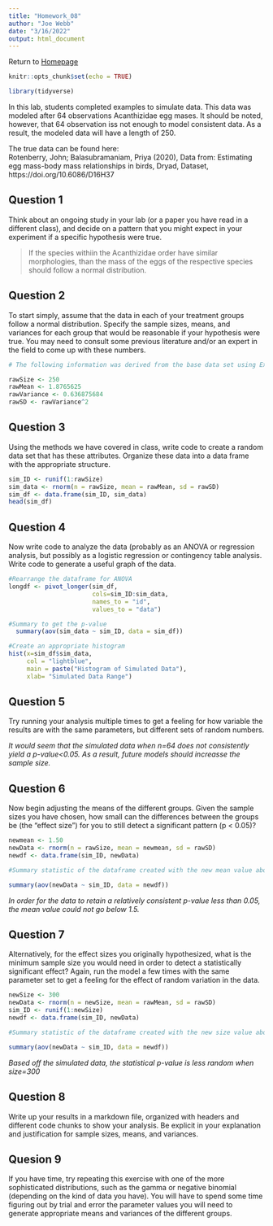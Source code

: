 ```yaml
---
title: "Homework_08"
author: "Joe Webb"
date: "3/16/2022"
output: html_document
---
```

Return to [Homepage](index.html)
```r
knitr::opts_chunk$set(echo = TRUE)

library(tidyverse)

```

In this lab, students completed examples to simulate data. This data was modeled after 64 observations Acanthizidae egg mases. It should be noted, however, that 64 observation iss not enough to model consistent data. As a result, the modeled data will have a length of 250.

The true data can be found here:  
Rotenberry, John; Balasubramaniam, Priya (2020), Data from: Estimating egg mass-body mass relationships in birds, Dryad, Dataset, https://doi.org/10.6086/D16H37

## Question 1
Think about an ongoing study in your lab (or a paper you have read in a different class), and decide on a pattern that you might expect in your experiment if a specific hypothesis were true.

> If the species withiin the Acanthizidae order have similar morphologies, than the mass of the eggs of the respective species should follow a normal distribution.

## Question 2
To start simply, assume that the data in each of your treatment groups follow a normal distribution. Specify the sample sizes, means, and variances for each group that would be reasonable if your hypothesis were true. You may need to consult some previous literature and/or an expert in the field to come up with these numbers.

```r
# The following information was derived from the base data set using Excel's function commands: =AVERAGE(), =VARPA()

rawSize <- 250
rawMean <- 1.8765625
rawVariance <- 0.636875684
rawSD <- rawVariance^2
```

## Question 3
Using the methods we have covered in class, write code to create a random data set that has these attributes. Organize these data into a data frame with the appropriate structure.
```r
sim_ID <- runif(1:rawSize)
sim_data <- rnorm(n = rawSize, mean = rawMean, sd = rawSD)
sim_df <- data.frame(sim_ID, sim_data)
head(sim_df)
```

## Question 4
Now write code to analyze the data (probably as an ANOVA or regression analysis, but possibly as a logistic regression or contingency table analysis. Write code to generate a useful graph of the data.
```r
#Rearrange the dataframe for ANOVA
longdf <- pivot_longer(sim_df, 
                       cols=sim_ID:sim_data,
                       names_to = "id",
                       values_to = "data")

#Summary to get the p-value
  summary(aov(sim_data ~ sim_ID, data = sim_df))

#Create an appropriate histogram
hist(x=sim_df$sim_data,
     col = "lightblue",
     main = paste("Histogram of Simulated Data"),
     xlab= "Simulated Data Range")
```

## Question 5
Try running your analysis multiple times to get a feeling for how variable the results are with the same parameters, but different sets of random numbers.

*It would seem that the simulated data when n=64 does not consistently yield a p-value<0.05. As a result, future models should increasse the sample size. *


## Question 6
Now begin adjusting the means of the different groups. Given the sample sizes you have chosen, how small can the differences between the groups be (the “effect size”) for you to still detect a significant pattern (p < 0.05)?
``` r
newmean <- 1.50
newData <- rnorm(n = rawSize, mean = newmean, sd = rawSD)
newdf <- data.frame(sim_ID, newData)

#Summary statistic of the dataframe created with the new mean value above, using the same contingent varaibles of the previous data table. 

summary(aov(newData ~ sim_ID, data = newdf))

```

*In order for the data to retain a relatively consistent p-value less than 0.05, the mean value could not go below 1.5.*

## Question 7
Alternatively, for the effect sizes you originally hypothesized, what is the minimum sample size you would need in order to detect a statistically significant effect? Again, run the model a few times with the same parameter set to get a feeling for the effect of random variation in the data.
``` r
newSize <- 300
newData <- rnorm(n = newSize, mean = rawMean, sd = rawSD)
sim_ID <- runif(1:newSize)
newdf <- data.frame(sim_ID, newData)

#Summary statistic of the dataframe created with the new size value above, using the same contingent varaibles of the previous data table. 

summary(aov(newData ~ sim_ID, data = newdf))
```

*Based off the simulated data, the statistical p-value is less random when size=300*

## Question 8
Write up your results in a markdown file, organized with headers and different code chunks to show your analysis. Be explicit in your explanation and justification for sample sizes, means, and variances.

## Quesion 9
If you have time, try repeating this exercise with one of the more sophisticated distributions, such as the gamma or negative binomial (depending on the kind of data you have). You will have to spend some time figuring out by trial and error the parameter values you will need to generate appropriate means and variances of the different groups.

